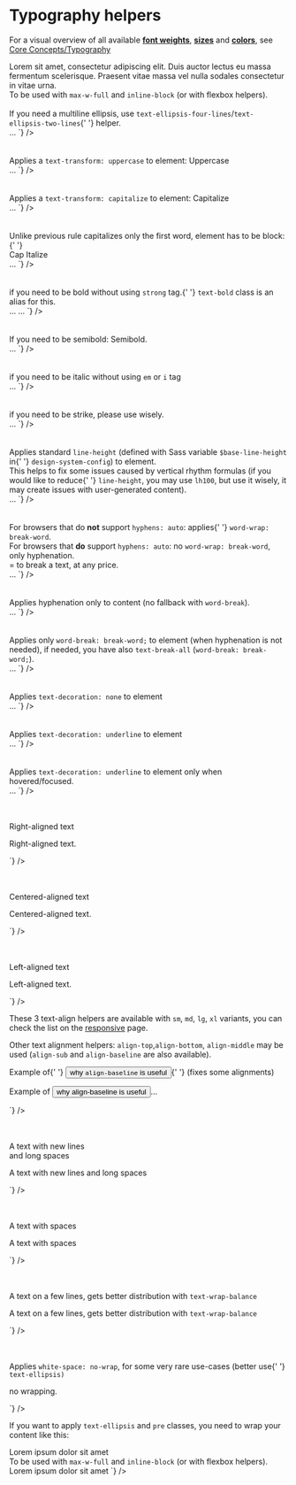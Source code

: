 

<Meta title={getTitle(__filename)} />

# Typography helpers

For a visual overview of all available **[font weights](?path=/docs/core-concepts-typography--font)**, **[sizes](?path=/docs/core-concepts-typography--text)** and **[colors](?path=/docs/core-concepts-typography--colors)**, see [Core Concepts/Typography](?path=/docs/core-concepts-typography--headings#normal-text)

<div class="flex justify-space-between mb-8 flex-column md:flex-row">
    <div class="w-1/2 self-center">
        <span class="text-ellipsis inline-block max-w-full">
            Lorem sit amet, consectetur adipiscing elit. Duis auctor lectus eu massa fermentum scelerisque. Praesent
            vitae massa vel nulla sodales consectetur in vitae urna.
        </span>
        <br />
        To be used with <code>max-w-full</code> and <code>inline-block</code> (or with flexbox helpers).
        <br />
        <br />
        If you need a multiline ellipsis, use <code>text-ellipsis-four-lines</code>/<code>text-ellipsis-two-lines</code>{' '}
        helper.
    </div>
    <div class="w-1/2">
        <Source
            language="html"
            light
            format
            code={`
<span className="text-ellipsis">…</span>
`}
        />
    </div>
</div>

<br />
<br />

<div class="flex justify-space-between mb-8 flex-column md:flex-row">
    <div class="w-1/2 self-center">
        Applies a <code>text-transform: uppercase</code> to element: <span class="text-uppercase">Uppercase</span>
    </div>
    <div class="w-1/2">
        <Source
            language="html"
            light
            format
            code={`
<span className="text-uppercase">…</span>
`}
        />
    </div>
</div>

<br />
<br />

<div class="flex justify-space-between mb-8 flex-column md:flex-row">
    <div class="w-1/2 self-center">
        Applies a <code>text-transform: capitalize</code> to element: <span class="text-capitalize">Capitalize</span>
    </div>
    <div class="w-1/2">
        <Source
            language="html"
            light
            format
            code={`
<span className="text-capitalize">…</span>
`}
        />
    </div>
</div>

<br />
<br />

<div class="flex justify-space-between mb-8 flex-column md:flex-row">
    <div class="w-1/2 self-center">
        Unlike previous rule capitalizes only the first word, element has to be block:{' '}
        <div class="text-capitalize-block">Cap Italize</div>
    </div>
    <div class="w-1/2">
        <Source
            language="html"
            light
            format
            code={`
<span className="text-capitalize-sentence">…</span>
`}
        />
    </div>
</div>

<br />
<br />

<div class="flex justify-space-between mb-8 flex-column md:flex-row">
    <div class="w-1/2 self-center">
        <span class="text-strong">if you need to be bold</span> without using <code>strong</code> tag.{' '}
        <code>text-bold</code> class is an alias for this.
    </div>
    <div class="w-1/2">
        <Source
            language="html"
            light
            format
            code={`
<span className="text-strong">…</span>
<span className="text-bold">…</span>
`}
        />
    </div>
</div>

<br />
<br />

<div class="flex justify-space-between mb-8 flex-column md:flex-row">
  <div class="w-1/2 self-center">
      If you need to be semibold: <span class="text-semibold">Semibold</span>.
  </div>
  <div class="w-1/2">
<Source
  language='html'
  light
  format
  code={`
<span className="text-semibold">…</span>
`}
/>

  </div>
</div>

<br />
<br />

<div class="flex justify-space-between mb-8 flex-column md:flex-row">
    <div class="w-1/2 self-center">
        <span class="text-italic">if you need to be italic</span> without using <code>em</code> or <code>i</code> tag
    </div>
    <div class="w-1/2">
        <Source
            language="html"
            light
            format
            code={`
<span className="text-italic">…</span>
`}
        />
    </div>
</div>

<br />
<br />

<div class="flex justify-space-between mb-8 flex-column md:flex-row">
    <div class="w-1/2 self-center">
        <span class="text-strike">if you need to be strike</span>, please use wisely.
    </div>
    <div class="w-1/2">
        <Source
            language="html"
            light
            format
            code={`
<span className="text-strike">…</span>
`}
        />
    </div>
</div>

<br />
<br />

<div class="flex justify-space-between mb-8 flex-column md:flex-row">
    <div class="w-1/2 self-center">
        Applies standard <code>line-height</code> (defined with Sass variable <code>$base-line-height</code> in{' '}
        <code>design-system-config</code>) to element.
        <br />
        This helps to fix some issues caused by vertical rhythm formulas (if you would like to reduce{' '}
        <code>line-height</code>, you may use <code>lh100</code>, but use it wisely, it may create issues with
        user-generated content).
    </div>
    <div class="w-1/2">
        <Source
            language="html"
            light
            format
            code={`
<span className="lh-rg">…</span>
`}
        />
    </div>
</div>

<br />
<br />

<div class="flex justify-space-between mb-8 flex-column md:flex-row">
    <div class="w-1/2 self-center">
        For browsers that do <strong>not</strong> support <code>hyphens: auto</code>: applies{' '}
        <code>word-wrap: break-word</code>.<br />
        For browsers that <strong>do</strong> support <code>hyphens: auto</code>: no <code>word-wrap: break-word</code>,
        only hyphenation.
        <br />= to break a text, at any price.
    </div>
    <div class="w-1/2">
        <Source
            language="html"
            light
            format
            code={`
<span className="text-cut">…</span>
`}
        />
    </div>
</div>

<br />
<br />

<div class="flex justify-space-between mb-8 flex-column md:flex-row">
    <div class="w-1/2 self-center">
        Applies hyphenation only to content (no fallback with <code>word-break</code>).
    </div>
    <div class="w-1/2">
        <Source
            language="html"
            light
            format
            code={`
<span className="text-hyphens">…</span>
`}
        />
    </div>
</div>

<br />
<br />

<div class="flex justify-space-between mb-8 flex-column md:flex-row">
    <div class="w-1/2 self-center">
        Applies only <code>word-break: break-word;</code> to element (when hyphenation is not needed), if needed, you
        have also <code>text-break-all</code> (<code>word-break: break-word;</code>).
    </div>
    <div class="w-1/2">
        <Source
            language="html"
            light
            format
            code={`
<span className="text-break">…</span>
`}
        />
    </div>
</div>

<br />
<br />

<div class="flex justify-space-between mb-8 flex-column md:flex-row">
    <div class="w-1/2 self-center">
        Applies <code>text-decoration: none</code> to element
    </div>
    <div class="w-1/2">
        <Source
            language="html"
            light
            format
            code={`
<span className="text-no-decoration">…</span>
`}
        />
    </div>
</div>

<br />
<br />

<div class="flex justify-space-between mb-8 flex-column md:flex-row">
    <div class="w-1/2 self-center">
        Applies <code>text-decoration: underline</code> to element
    </div>
    <div class="w-1/2">
        <Source
            language="html"
            light
            format
            code={`
<span className="text-underline">…</span>
`}
        />
    </div>
</div>

<br />
<br />

<div class="flex justify-space-between mb-8 flex-column md:flex-row">
    <div class="w-1/2 self-center">
        Applies <code>text-decoration: underline</code> to element only when hovered/focused.
    </div>
    <div class="w-1/2">
        <Source
            language="html"
            light
            format
            code={`
<span className="hover:text-underline">…</span>
`}
        />
    </div>
</div>

<br />
<br />

<div class="flex justify-space-between mb-8 flex-column md:flex-row">
    <div class="w-1/2 self-center">
        <p class="text-right">Right-aligned text</p>
    </div>
    <div class="w-1/2">
        <Source
            language="html"
            light
            format
            code={`
<p className="text-right">Right-aligned text.</p>
`}
        />
    </div>
</div>

<br />
<br />

<div class="flex justify-space-between mb-8 flex-column md:flex-row">
    <div class="w-1/2 self-center">
        <p class="text-center">Centered-aligned text</p>
    </div>
    <div class="w-1/2">
        <Source
            language="html"
            light
            format
            code={`
<p className="text-center">Centered-aligned text.</p>
`}
        />
    </div>
</div>

<br />
<br />

<div class="flex justify-space-between mb-8 flex-column md:flex-row">
    <div class="w-1/2 self-center">
        <p class="text-left">Left-aligned text</p>
    </div>
    <div class="w-1/2">
        <Source
            language="html"
            light
            format
            code={`
<p className="text-left">Left-aligned text.</p>
`}
        />
    </div>
</div>

These 3 text-align helpers are available with `sm`, `md`, `lg`, `xl` variants, you can check the list on the <a href="?path=/docs/css-utilities-responsive--responsive">responsive</a> page.

Other text alignment helpers: <code>align-top</code>,<code>align-bottom</code>, <code>align-middle</code> may be used (<code>align-sub</code> and <code>align-baseline</code> are also available).

<div class="flex justify-space-between mb-8 flex-column md:flex-row">
    <div class="w-1/2 self-center">
        <p class="text-left">
            Example of{' '}
            <button type="button" class="link align-baseline">
                why <code>align-baseline</code> is useful
            </button>{' '}
            (fixes some alignments)
        </p>
    </div>
    <div class="w-1/2">
        <Source
            language="html"
            light
            format
            code={`
<p>Example of
  <button className="link align-baseline">
  why align-baseline is useful
  </button>…</p>
`}
        />
    </div>
</div>

<br />
<br />

<div class="flex justify-space-between mb-8 flex-column md:flex-row">
    <div class="w-1/2 self-center">
        <p class="text-pre-wrap">
            A text with new lines
            <br />
            and long spaces
        </p>
    </div>
    <div class="w-1/2">
        <Source
            language="html"
            light
            format
            code={`
<p className="text-pre-wrap">A text with new lines
and long      spaces</p>
`}
        />
    </div>
</div>

<br />
<br />

<div class="flex justify-space-between mb-8 flex-column md:flex-row">
    <div class="w-1/2 self-center">
        <p class="text-pre">A text with spaces</p>
    </div>
    <div class="w-1/2">
        <Source
            language="html"
            light
            format
            code={`
<p className="text-pre">A text with  spaces</p>
`}
        />
    </div>
</div>

<br />
<br />

<div class="flex justify-space-between mb-8 flex-column md:flex-row">
    <div class="w-1/2 self-center">
        <p class="text-wrap-balance">
            A text on a few lines, gets better distribution with <code>text-wrap-balance</code>
        </p>
    </div>
    <div class="w-1/2">
        <Source
            language="html"
            light
            format
            code={`
<p className="text-wrap-balance">A text on a few lines, gets better distribution with <code>text-wrap-balance</code></p>
`}
        />
    </div>
</div>

<br />
<br />

<div class="flex justify-space-between mb-8 flex-column md:flex-row">
    <div class="w-1/2 self-center">
        <p class="text-left">
            Applies <code>white-space: no-wrap</code>, for some very rare use-cases (better use{' '}
            <code>text-ellipsis)</code>
        </p>
    </div>
    <div class="w-1/2">
        <Source
            language="html"
            light
            format
            code={`
<p className="text-no-wrap">no wrapping.</p>
`}
        />
    </div>
</div>

If you want to apply <code>text-ellipsis</code> and <code>pre</code> classes, you need to wrap your content like this:

<div class="flex justify-space-between mb-8 flex-column md:flex-row">
  <div class="w-1/2 self-center">
    <span class="text-ellipsis inline-block max-w-1/3" ><span class="text-pre">Lorem    ipsum dolor sit amet</span></span><br />
    To be used with <code>max-w-full</code> and <code>inline-block</code> (or with flexbox helpers).
  </div>
  <div class="w-1/2">
<Source
  language='html'
  light
  format
  code={`
<span className="text-ellipsis">
  <span className="text-pre">
  Lorem    ipsum dolor sit amet
  </span>
  </span>
`}
/>

  </div>
</div>
